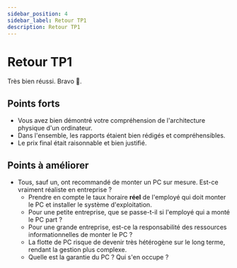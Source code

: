 ```yaml
---
sidebar_position: 4
sidebar_label: Retour TP1
description: Retour TP1
---
```


# Retour TP1

Très bien réussi. Bravo 🎉.

## Points forts

- Vous avez bien démontré votre compréhension de l'architecture physique d'un ordinateur.
- Dans l'ensemble, les rapports étaient bien rédigés et compréhensibles.
- Le prix final était raisonnable et bien justifié.

## Points à améliorer

- Tous, sauf un, ont recommandé de monter un PC sur mesure. Est-ce vraiment réaliste en entreprise ?
    - Prendre en compte le taux horaire **réel** de l'employé qui doit monter
      le PC et installer le système d'exploitation.
    - Pour une petite entreprise, que se passe-t-il si l'employé qui a monté le
      PC part ?
    - Pour une grande entreprise, est-ce la responsabilité des ressources
      informationnelles de monter le PC ?
    - La flotte de PC risque de devenir très hétérogène sur le long terme,
      rendant la gestion plus complexe.
    - Quelle est la garantie du PC ? Qui s'en occupe ?